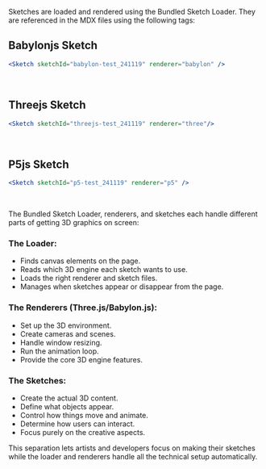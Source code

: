 ﻿

Sketches are loaded and rendered using the Bundled Sketch Loader.  They are referenced in the MDX files using the following tags:

## Babylonjs Sketch
```jsx
<Sketch sketchId="babylon-test_241119" renderer="babylon" />
```
<Sketch sketchId="babylon-test_241119" renderer="babylon" />

<br/>

## Threejs Sketch
```jsx
<Sketch sketchId="threejs-test_241119" renderer="three"/>
```
<Sketch sketchId="threejs-test_241119" renderer="three"/>

<br/>

## P5js Sketch
```jsx
<Sketch sketchId="p5-test_241119" renderer="p5" />
```
<Sketch sketchId="p5-test_241119" renderer="p5" />

<br/>

The Bundled Sketch Loader, renderers, and sketches each handle different parts of getting 3D graphics on screen:

### The Loader:
- Finds canvas elements on the page.
- Reads which 3D engine each sketch wants to use.
- Loads the right renderer and sketch files.
- Manages when sketches appear or disappear from the page.

### The Renderers (Three.js/Babylon.js):
- Set up the 3D environment.
- Create cameras and scenes.
- Handle window resizing.
- Run the animation loop.
- Provide the core 3D engine features.

### The Sketches:
- Create the actual 3D content.
- Define what objects appear.
- Control how things move and animate.
- Determine how users can interact.
- Focus purely on the creative aspects.

This separation lets artists and developers focus on making their sketches while the loader and renderers handle all the technical setup automatically.

<CodeSnippet src="SketchLoader.astro" lang="typescript"/>
